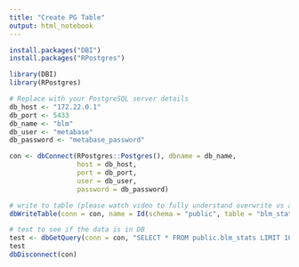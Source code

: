 ```yaml
---
title: "Create PG Table"
output: html_notebook
---
```


```r
install.packages("DBI")
install.packages("RPostgres")

library(DBI)
library(RPostgres)
```

```r
# Replace with your PostgreSQL server details
db_host <- "172.22.0.1"
db_port <- 5433
db_name <- "blm"
db_user <- "metabase"
db_password <- "metabase_password"

con <- dbConnect(RPostgres::Postgres(), dbname = db_name,
                 host = db_host,
                 port = db_port,
                 user = db_user,
                 password = db_password)

```

```r
# write to table (please watch video to fully understand overwrite vs append)
dbWriteTable(conn = con, name = Id(schema = "public", table = "blm_stats"), value = blm)

# test to see if the data is in DB
test <- dbGetQuery(conn = con, "SELECT * FROM public.blm_stats LIMIT 100")
test
dbDisconnect(con)
```
